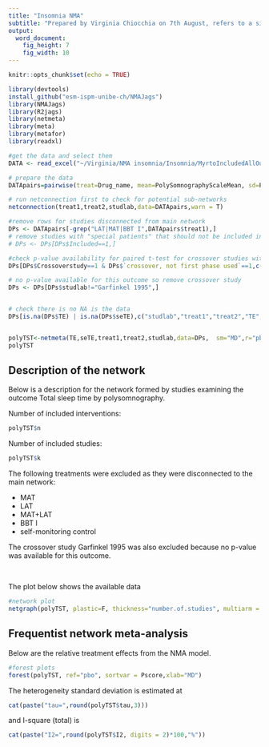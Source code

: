 ```yaml
---
title: "Insomnia NMA"
subtitle: "Prepared by Virginia Chiocchia on 7th August, refers to a single outcome analysis (Total sleep time by polysomnography) in a frequentist setting"
output: 
  word_document: 
    fig_height: 7
    fig_width: 10
---
```


```r
knitr::opts_chunk$set(echo = TRUE)
```

<!-- Make sure you have the needed libraries from R-Cran and Github: -->
<!-- devtools -->
<!-- NMAJags -->
<!-- R2jags -->
<!-- netmeta -->
<!-- meta -->
<!-- metafor -->
<!-- readxl -->
```r
library(devtools)
install_github("esm-ispm-unibe-ch/NMAJags")
library(NMAJags)
library(R2jags)
library(netmeta)
library(meta)
library(metafor)
library(readxl)
```

```r
#get the data and select them
DATA <- read_excel("~/Virginia/NMA insomnia/Insomnia/MyrtoIncludedAllOutcomesClean27.6dVirgiRenamedInterventions.xlsx", na = "NA")


```

```r
# prepare the data
DATApairs=pairwise(treat=Drug_name, mean=PolySomnographyScaleMean, sd=PolySomnographyScaleSD, n=PolySomnographyScaleParticipants, data=DATA, studlab = Study_name, sm= "MD")

# run netconnection first to check for potential sub-networks
netconnection(treat1,treat2,studlab,data=DATApairs,warn = T)

#remove rows for studies disconnected from main network
DPs <- DATApairs[-grep("LAT|MAT|BBT I",DATApairs$treat1),]
# remove studies with "special patients" that should not be included in main analysis
# DPs <- DPs[DPs$Included==1,]

#check p-value availability for paired t-test for crossover studies with both phases used
DPs[DPs$Crossoverstudy==1 & DPs$`crossover, not first phase used`==1,c("Study_name","treat1","treat2")]

# no p-value available for this outcome so remove crossover study
DPs <- DPs[DPs$studlab!="Garfinkel 1995",]


# check there is no NA is the data
DPs[is.na(DPs$TE) | is.na(DPs$seTE),c("studlab","treat1","treat2","TE","seTE")]


polyTST<-netmeta(TE,seTE,treat1,treat2,studlab,data=DPs,  sm="MD",r="pbo",comb.fixed =F, comb.random = T)
polyTST

```

## Description of the network


Below is a description for the network formed by studies examining the outcome Total sleep time by polysomnography.

Number of included interventions:
```r
polyTST$n
```
Number of included studies:
```r
polyTST$k
```

The following treatments were excluded as they were disconnected to the main network:

  * MAT
  * LAT
  * MAT+LAT
  * BBT I
  * self-monitoring control
  
The crossover study Garfinkel 1995 was also excluded because no p-value was available for this outcome.
  
\    

  
 The plot below shows the available data\
```r
#network plot
netgraph(polyTST, plastic=F, thickness="number.of.studies", multiarm = F, points=T, col=1, number.of.studies=T)
```




## Frequentist network meta-analysis 

Below are the relative treatment effects from the NMA model. 

```r

#forest plots
forest(polyTST, ref="pbo", sortvar = Pscore,xlab="MD")
```

The heterogeneity standard deviation is estimated at
```r
cat(paste("tau=",round(polyTST$tau,3)))
```
and I-square (total) is 
```r
cat(paste("I2=",round(polyTST$I2, digits = 2)*100,"%"))
```

<!-- There is little/no/important evidence of inconsistency in the data. There are in total -->

<!-- ```{r echo=FALSE, message=FALSE, warning=FALSE} -->
<!-- split=netsplit(SOL) -->
<!-- SIDEp=split$compare.random$p -->
<!-- SIDEp=SIDEp[!is.na(SIDEp)] -->
<!-- #proportion of inconsistent loops -->
<!-- cat(length(SIDEp)) -->
<!-- ``` -->

<!-- comparisons in the network, and there is inconsistency (according to SIDE p-value<0.10) in -->

<!-- ```{r, echo=F, message=FALSE, warning=FALSE} -->
<!-- cat(length(SIDEp[SIDEp<=0.1])) -->
<!-- ``` -->
<!-- loops which gives a % of inconsistent loops equal to -->
<!-- ```{r, echo=F, message=FALSE, warning=FALSE} -->
<!-- cat(paste(round((length(SIDEp[SIDEp<=0.1])/length(SIDEp))*100,1),"%")) -->
<!-- ``` -->



<!-- The p-value from the design-by-treatment test is -->

<!-- ```{r, echo=FALSE, message=FALSE, warning=FALSE} -->
<!-- a=decomp.design(SOL) -->
<!-- print(round(a$Q.inc.random$pval,3)) -->
<!-- ``` -->

